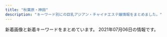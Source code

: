 ```yaml
---
title: "秋葉原・神田"
description: "キーワード別にの巨乳アジアン・チャイナエステ嬢情報をまとめました。"
---
```


新着画像と新着キーワードをまとめています。
2021年07月06日の情報です。

<DmmAffiliateIns />
<KeywordTable
  shops={
    [
    {
        "img_links": [
            "http://kenkoubo.link/wp-content/themes/template-salon2/images/camp-bnr4.png",
            "http://kenkoubo.link/wp-content/uploads/2017/03/03-1.jpg",
            "http://kenkoubo.link/wp-content/uploads/2017/03/08-250x375.jpg",
            "http://kenkoubo.link/wp-content/uploads/2017/03/09.jpg",
            "http://kenkoubo.link/wp-content/uploads/2017/03/08.jpg",
            "http://kenkoubo.link/wp-content/themes/template-salon2/images/news-ttl.png",
            "http://kenkoubo.link/wp-content/themes/template-salon2/images/pickup-ttl.png",
            "http://kenkoubo.link/wp-content/uploads/2017/03/05-1-250x375.jpg",
            "http://kenkoubo.link/wp-content/themes/template-salon2/images/slider1.jpg",
            "http://kenkoubo.link/wp-content/themes/template-salon2/images/info2.png",
            "http://kenkoubo.link/wp-content/uploads/2017/03/07-1.jpg",
            "http://es-tsudanuma.com/wp-content/uploads/2016/10/massage-de_88_31.jpg",
            "http://kenkoubo.link/wp-content/themes/template-salon2/images/camp-bnr2.png",
            "http://kenkoubo.link/wp-content/uploads/2019/05/ai_image_1_syusei-900x1600.jpeg",
            "http://kenkoubo.link/wp-content/themes/template-salon2/images/info.png",
            "http://kenkoubo.link/wp-content/uploads/2019/05/rin_image_1_syusei-250x375.jpeg",
            "http://kenkoubo.link/wp-content/themes/template-salon2/images/pickup-frame.png",
            "http://kenkoubo.link/wp-content/uploads/2021/03/ayaka_01-250x375.jpeg",
            "http://kenkoubo.link/wp-content/themes/template-salon2/images/camp-bnr3.png",
            "http://kenkoubo.link/wp-content/uploads/2021/03/ayaka_4-300x400.jpeg",
            "http://kenkoubo.link/wp-content/uploads/2017/03/05-1.jpg",
            "http://kenkoubo.link/wp-content/uploads/2017/03/03-1-250x375.jpg",
            "http://kenkoubo.link/wp-content/themes/template-salon2/images/08.jpg",
            "http://kenkoubo.link/wp-content/uploads/2017/03/05.jpg",
            "https://www.mens-anavi.com/img/mens-esthe1.png",
            "http://kenkoubo.link/wp-content/uploads/2019/05/ai_image_1_syusei-250x375.jpeg",
            "http://kenkoubo.link/wp-content/uploads/2021/03/ayaka_01-900x1201.jpeg",
            "http://kenkoubo.link/wp-content/uploads/2020/11/yuko_image_syusei-1-250x375.jpg",
            "http://kenkoubo.link/wp-content/uploads/2021/03/ayaka_4.jpeg",
            "http://kenkoubo.link/wp-content/uploads/2019/05/rin_image_1_syusei-900x1600.jpeg",
            "http://kenkoubo.link/wp-content/uploads/2017/03/05a.jpg",
            "http://kenkoubo.link/wp-content/themes/template-salon2/images/camp-bnr.png",
            "http://kenkoubo.link/wp-content/uploads/2017/03/08a.jpg",
            "http://kenkoubo.link/wp-content/themes/template-salon2/images/05.jpg",
            "http://kenkoubo.link/wp-content/themes/template-salon2/images/telm.png",
            "http://kenkoubo.link/wp-content/uploads/2020/11/yuko_image_syusei-1.jpg",
            "http://kenkoubo.link/wp-content/themes/template-salon2/images/03.jpg",
            "http://kenkoubo.link/wp-content/uploads/2017/03/08-2.jpg"
        ],
        "name": "\u5065\u5eb7\u574a",
        "keywords": {
            "89": 4,
            "D": 6,
            "88": 4,
            "90": 2,
            "C": 8,
            "85": 2,
            "86": 2
        },
        "station": "JR\u795e\u7530\u99c5\u5317\u53e3",
        "url": "http://kenkoubo.link"
    },
    {
        "station": "JR\u79cb\u8449\u539f\u99c5\u662d\u548c\u901a\u308a\u53e3",
        "keywords": {
            "86": 5,
            "F": 1,
            "D": 20,
            "E": 3,
            "84": 6,
            "C": 27,
            "87": 3,
            "85": 18,
            "89": 1
        },
        "img_links": [
            "http://yu-ai.work/img/st0018.jpg",
            "http://yu-ai.work/sp/img/sta9.jpg",
            "http://yu-ai.work/sp/img/sta23.jpg",
            "http://yu-ai.work/sp/img/sta12.jpg",
            "http://yu-ai.work/img/sc23.jpg",
            "http://yu-ai.work/img/nos.jpg",
            "http://yu-ai.work/sp/img/p26.jpg",
            "http://yu-ai.work/img/st18.jpg",
            "http://yu-ai.work/img/sta18.jpg",
            "http://yu-ai.work/sp/img/tel.jpg",
            "http://yu-ai.work/sp/img/pic.jpg",
            "http://yu-ai.work/sp/img/pc.jpg",
            "http://yu-ai.work/img/sta24.jpg",
            "http://yu-ai.work/sp/img/sta20.jpg",
            "http://yu-ai.work/img/sc20.jpg",
            "http://yu-ai.work/img/sta22.jpg",
            "http://yu-ai.work/sp/img/time.jpg",
            "http://yu-ai.work/img/st0012.jpg",
            "http://yu-ai.work/sp/img/t-o.jpg",
            "http://yu-ai.work/sp/img/acc3.jpg",
            "http://yu-ai.work/img/sc12.jpg",
            "http://yu-ai.work/sp/img/sta22.jpg",
            "http://yu-ai.work/img/sc24.jpg",
            "http://yu-ai.work/img/st00022.jpg",
            "http://yu-ai.work/img/men-es-ran.jpg",
            "http://yu-ai.work/img/sta10.jpg",
            "http://yu-ai.work/img/sta12.jpg",
            "http://yu-ai.work/sp/img/p25.jpg",
            "http://yu-ai.work/img/st12.jpg",
            "http://yu-ai.work/img/sc22.jpg",
            "http://yu-ai.work/img/st09.jpg",
            "http://yu-ai.work/img/st009.jpg",
            "http://yu-ai.work/img/st25.jpg",
            "http://yu-ai.work/sp/img/sys.jpg",
            "http://yu-ai.work/sp/img/nos.jpg",
            "http://yu-ai.work/img/st0022.jpg",
            "http://yu-ai.work/img/sc26.jpg",
            "http://yu-ai.work/img/st012.jpg",
            "http://yu-ai.work/img/st10.jpg",
            "http://yu-ai.work/img/st23.jpg",
            "http://yu-ai.work/img/sc25.jpg",
            "http://yu-ai.work/img/st022.jpg",
            "http://yu-ai.work/img/sta25.jpg",
            "http://yu-ai.work/img/sc18.jpg",
            "http://yu-ai.work/sp/img/info.jpg",
            "http://yu-ai.work/sp/img/sta10.jpg",
            "http://yu-ai.work/img/st26.jpg",
            "http://yu-ai.work/sp/img/t-s.jpg",
            "http://yu-ai.work/sp/img/sta19.jpg",
            "http://yu-ai.work/sp/img/botton.jpg",
            "http://yu-ai.work/img/sta23.jpg",
            "http://yu-ai.work/img/st010.jpg",
            "http://yu-ai.work/sp/img/t-t.jpg",
            "http://yu-ai.work/img/sc10.jpg",
            "http://yu-ai.work/img/st020.jpg",
            "http://yu-ai.work/img/acc2.jpg",
            "http://yu-ai.work/sp/img/t-a.jpg",
            "http://yu-ai.work/sp/img/sta25.jpg",
            "http://yu-ai.work/sp/img/p24.jpg",
            "http://yu-ai.work/img/sc9.jpg",
            "http://yu-ai.work/img/sta9.jpg",
            "http://yu-ai.work/sp/img/sta24.jpg",
            "http://yu-ai.work/img/fla.jpg",
            "http://yu-ai.work/sp/img/acc1.jpg",
            "http://yu-ai.work/img/sc19.jpg",
            "http://yu-ai.work/img/sta26.jpg",
            "http://yu-ai.work/sp/img/add.jpg",
            "http://yu-ai.work/sp/img/t-r.jpg",
            "http://yu-ai.work/img/st20.jpg",
            "http://yu-ai.work/sp/img/tit.jpg",
            "http://yu-ai.work/sp/img/p18.jpg",
            "http://yu-ai.work/img/acc3.jpg",
            "http://yu-ai.work/sp/img/sta26.jpg",
            "http://yu-ai.work/img/acc1.jpg",
            "http://yu-ai.work/sp/img/acc2.jpg",
            "http://yu-ai.work/sp/img/cam.jpg",
            "http://yu-ai.work/img/st22.jpg",
            "http://yu-ai.work/img/sta20.jpg",
            "http://yu-ai.work/img/botton.jpg",
            "http://yu-ai.work/img/st24.jpg",
            "http://yu-ai.work/img/st9.jpg",
            "http://yu-ai.work/img/sta19.jpg",
            "http://yu-ai.work/img/head.jpg",
            "http://yu-ai.work/img/st19.jpg",
            "http://yu-ai.work/sp/img/sta18.jpg",
            "http://yu-ai.work/img/st019.jpg",
            "http://yu-ai.work/img/st018.jpg"
        ],
        "url": "http://yu-ai.work/",
        "name": "\u7652\u611b"
    },
    {
        "name": "\u96a0\u308c\u5bb6",
        "keywords": {
            "G": 3,
            "D": 5,
            "90": 3,
            "87": 3,
            "86": 2,
            "C": 11
        },
        "url": "http://jasmine-massage.info/",
        "img_links": [
            "http://jasmine-massage.info/i/img/r2.jpg",
            "http://jasmine-massage.info/i/img/r1.jpg",
            "http://jasmine-massage.info/i/img/sta218.jpg",
            "http://jasmine-massage.info/img/sj.jpg",
            "http://jasmine-massage.info/img/sta218.jpg",
            "http://jasmine-massage.info/img/st224.jpg",
            "http://jasmine-massage.info/img/st218.jpg",
            "http://jasmine-massage.info/img/s224.jpg",
            "http://jasmine-massage.info/img/mo.png",
            "http://jasmine-massage.info/i/img/st226.jpg",
            "http://jasmine-massage.info/img/sta225.jpg",
            "http://jasmine-massage.info/img/botton.jpg",
            "http://jasmine-massage.info/img/head.jpg",
            "http://jasmine-massage.info/i/img/sta225.jpg",
            "http://jasmine-massage.info/i/img/r3.jpg",
            "http://jasmine-massage.info/img/s218.jpg",
            "http://jasmine-massage.info/img/s226.jpg",
            "http://jasmine-massage.info/i/img/sta224.jpg",
            "http://jasmine-massage.info/img/st226.jpg",
            "http://jasmine-massage.info/img/sta226.jpg",
            "http://jasmine-massage.info/img/st225.jpg",
            "http://jasmine-massage.info/img/sta224.jpg",
            "http://jasmine-massage.info/img/s225.jpg",
            "http://jasmine-massage.info/i/img/r4.jpg",
            "http://jasmine-massage.info/i/img/sta226.jpg",
            "http://jasmine-massage.info/img/nos.jpg"
        ],
        "station": "JR\u79cb\u8449\u539f\u99c5\u662d\u548c\u901a\u308a\u53e3"
    },
    {
        "station": "JR\u795e\u7530\u99c5\u5317\u53e3",
        "keywords": {
            "D": 336,
            "E": 56,
            "F": 28,
            "C": 56,
            "G": 28
        },
        "url": "http://yudokoro.xyz/",
        "img_links": [
            "http://yudokoro.xyz/images/st/st_momoka.jpg",
            "http://yudokoro.xyz/images/header_main_visual2.jpg",
            "http://yudokoro.xyz/images/st/st_miho.jpg",
            "http://yudokoro.xyz/images/campaign.jpg",
            "http://yudokoro.xyz/images/header_main_visual3.jpg",
            "http://yudokoro.xyz/images/header_img.png",
            "http://yudokoro.xyz/images/st/st_hime.jpg",
            "http://yudokoro.xyz/images/st/st_yuyu.jpg",
            "http://yudokoro.xyz/images/st/st_ao.jpg",
            "http://yudokoro.xyz/images/st/st_rara.jpg",
            "http://yudokoro.xyz/images/st/st_maya.jpg",
            "http://yudokoro.xyz/images/st/st_narumi.jpg",
            "http://yudokoro.xyz/images/st/st_yumi.jpg",
            "http://yudokoro.xyz/images/st/st_yaya.jpg",
            "http://yudokoro.xyz/images/news_image.jpg",
            "http://yudokoro.xyz/images/st/st_rena.jpg",
            "http://yudokoro.xyz/images/st/st_koko.jpg",
            "http://yudokoro.xyz/images/st/st_hana.jpg",
            "http://yudokoro.xyz/images/st/st_miku.jpg",
            "http://yudokoro.xyz/images/st/st_ai.jpg",
            "http://yudokoro.xyz/images/header_main_visual1.jpg",
            "http://yudokoro.xyz/images/st/st_mimi.jpg",
            "http://yudokoro.xyz/images/st/st_miro.jpg",
            "http://yudokoro.xyz/images/st/st_yui.jpg",
            "http://yudokoro.xyz/images/concept.jpg"
        ],
        "name": "\u7652\u51e6\uff5e\u3086\u3069\u3053\u308d"
    },
    {
        "img_links": [
            "http://kanda.msa.jp/images/top/top_08.png",
            "http://kanda.msa.jp/images/home/QR.png",
            "http://kanda.msa.jp/images/gallery/gallery_c.jpg",
            "http://kanda.msa.jp/images/staff_image/staff_01.jpg",
            "http://kanda.msa.jp/images/staff_image/staff_03.jpg",
            "http://kanda.msa.jp/images/top/top_06.jpg",
            "http://kanda.msa.jp/images/gallery/gallery_2.jpg",
            "http://kanda.msa.jp/images/gallery/gallery_a.jpg",
            "http://kanda.msa.jp/images/gallery/gallery_d.jpg",
            "http://kanda.msa.jp/images/staff_image/staff_02.jpg",
            "http://kanda.msa.jp/images/top/top_03.jpg",
            "http://kanda.msa.jp/images/gallery/gallery_b.jpg",
            "http://kanda.msa.jp/images/staff_image/staff_05.jpg",
            "http://kanda.msa.jp/images/staff_image/staff_06.jpg",
            "http://kanda.msa.jp/images/home/indnx_phone.jpg",
            "http://kanda.msa.jp/images/home/indnx_qr.jpg",
            "http://kanda.msa.jp/images/flash_a.jpg",
            "http://kanda.msa.jp/images/gallery/gallery_3.jpg",
            "http://kanda.msa.jp/images/top/top_02.jpg",
            "http://kanda.msa.jp/images/home/indnx_sale.png",
            "http://kanda.msa.jp/images/flash_b.jpg",
            "http://kanda.msa.jp/images/index_btm.jpg",
            "http://kanda.msa.jp/images/gallery/gallery_4.jpg",
            "http://kanda.msa.jp/images/gallery/gallery_1.jpg",
            "http://kanda.msa.jp/images/top/top_04.jpg",
            "http://kanda.msa.jp/images/home/indnx_re.jpg",
            "http://kanda.msa.jp/images/top/top_01.jpg",
            "http://kanda.msa.jp/images/home/top.jpg",
            "http://kanda.msa.jp/images/top/top_05.jpg"
        ],
        "name": "\u795e\u7530\u3089\u304f\u697d",
        "station": "JR\u795e\u7530\u99c5\u5317\u53e3",
        "keywords": {},
        "url": "http://kanda.msa.jp/"
    },
    {
        "keywords": {
            "C": 19,
            "F": 1,
            "85": 1,
            "87": 5,
            "84": 1,
            "D": 10,
            "86": 4
        },
        "img_links": [
            "http://x-akb.info/img/p-49.jpg",
            "http://x-akb.info/img/t1.jpg",
            "http://x-akb.info/img/st035.jpg",
            "http://x-akb.info/img/p-50.jpg",
            "http://x-akb.info/img/st043.jpg",
            "http://x-akb.info/img/t2.jpg",
            "http://x-akb.info/img/st44.jpg",
            "http://x-akb.info/img/p-35.jpg",
            "http://x-akb.info/img/p-42.jpg",
            "http://x-akb.info/img/p-45.jpg",
            "http://x-akb.info/img/st35.jpg",
            "http://x-akb.info/img/p-40.jpg",
            "http://x-akb.info/img/p-34.jpg",
            "http://x-akb.info/img/st40.jpg",
            "http://x-akb.info/img/p-36.jpg",
            "http://x-akb.info/img/p-44.jpg",
            "http://x-akb.info/img/p-43.jpg",
            "http://x-akb.info/img/mo.png",
            "http://x-akb.info/img/t3.jpg",
            "http://x-akb.info/img/st34.jpg",
            "http://x-akb.info/img/bottom.png",
            "http://x-akb.info/img/st36.jpg",
            "http://x-akb.info/img/st0043.jpg",
            "http://x-akb.info/img/p-46.jpg",
            "http://x-akb.info/img/nos.jpg",
            "http://x-akb.info/img/st42.jpg",
            "http://x-akb.info/img/st49.jpg",
            "http://x-akb.info/img/st0035.jpg",
            "http://asakusabashi.analytics.qlook.net/counter.png",
            "http://x-akb.info/img/st45.jpg",
            "http://x-akb.info/img/st50.jpg",
            "http://x-akb.info/img/st46.jpg"
        ],
        "url": "http://x-akb.info/",
        "station": "JR\u6d45\u8349\u6a4b\u99c5\u6771\u53e3",
        "name": "AKB"
    },
    {
        "keywords": {
            "\u5de8\u4e73": 6,
            "F": 29,
            "\u4e73": 6,
            "C": 33,
            "G": 4
        },
        "name": "\u6e29",
        "img_links": [
            "https://kanda-on.work/images/top2.png",
            "https://kanda-on.work/images/st/st_akira.jpg",
            "https://kanda-on.work/images/st/st_arisa.jpg",
            "https://kanda-on.work/images/st/st_yuki.jpg",
            "https://kanda-on.work/images/top_campaign_bottom.jpg",
            "https://kanda-on.work/images/st/st_mio.jpg",
            "https://kanda-on.work/images/st/st_rara.jpg",
            "https://kanda-on.work/images/st/st_yuumi.jpg",
            "https://kanda-on.work/images/st/st_ruru.jpg",
            "https://kanda-on.work/images/st/st_saya.jpg",
            "https://kanda-on.work/images/st/st_mika2.jpg",
            "https://kanda-on.work/images/st/st_ayumi.jpg",
            "https://kanda-on.work/images/top_campaign.jpg",
            "https://kanda-on.work/images/st/st_ringo.jpg",
            "https://kanda-on.work/images/top.png",
            "https://kanda-on.work/images/st/st_yuzuki.jpg",
            "https://kanda-on.work/images/st/st_moe.jpg",
            "https://kanda-on.work/images/st/st_rio.jpg",
            "https://kanda-on.work/images/st/st_lemon.jpg",
            "https://kanda-on.work/images/st/st_koko.jpg",
            "https://kanda-on.work/images/st/st_natsuko.jpg",
            "https://kanda-on.work/images/st/st_haruka.jpg",
            "https://kanda-on.work/images/st/st_mika.jpg",
            "https://kanda-on.work/images/st/st_kiki.jpg",
            "https://kanda-on.work/images/st/st_rara2.jpg",
            "https://kanda-on.work/images/st/st_kaori.jpg",
            "https://kanda-on.work/images/st/st_kana.jpg",
            "https://kanda-on.work/images/st/st_mina.jpg",
            "https://kanda-on.work/images/st/st_ruka.jpg",
            "https://kanda-on.work/images/st/st_hitomi.jpg",
            "https://kanda-on.work/images/st/st_miki.jpg",
            "https://kanda-on.work/images/st/st_yuri.jpg",
            "https://kanda-on.work/images/st/st_yukina.jpg"
        ],
        "station": "JR\u795e\u7530\u99c5\u897f\u53e3",
        "url": "https://kanda-on.work/"
    },
    {
        "keywords": {
            "90": 8,
            "86": 12,
            "83": 28,
            "84": 18,
            "85": 8,
            "88": 33,
            "F": 33,
            "D": 34,
            "\u4e73": 1,
            "82": 18,
            "\u7206\u4e73": 1,
            "C": 58
        },
        "name": "Aroma God -\u30a2\u30ed\u30de\u30b4\u30c3\u30c9-",
        "station": "JR\u795e\u7530\u99c5\u5317\u53e3",
        "img_links": [
            "https://aroma-god.tokyo/img/st/st_nanami.jpg",
            "https://aroma-god.tokyo/img/top/pic-1.png",
            "https://aroma-god.tokyo/img/st/st_rei.jpg",
            "https://aroma-god.tokyo/img/system/sys_step3.jpg",
            "https://aroma-god.tokyo/img/system/sys_step1.jpg",
            "https://aroma-god.tokyo/img/st/st_yui.jpg",
            "https://aroma-god.tokyo/img/top/nav_05.jpg",
            "https://aroma-god.tokyo/img/top/nav_04.jpg",
            "https://aroma-god.tokyo/img/st/st_chiaki.jpg",
            "https://aroma-god.tokyo/img/st/st_sora.jpg",
            "https://aroma-god.tokyo/img/top/nav_10.jpg",
            "https://aroma-god.tokyo/img/top/nav_06.jpg",
            "https://aroma-god.tokyo/img/st/st_rika.jpg",
            "https://aroma-god.tokyo/img/system/sys_step4.jpg",
            "https://aroma-god.tokyo/img/top/nav_03.jpg",
            "https://aroma-god.tokyo/img/system/campaign_birthday.jpg",
            "https://aroma-god.tokyo/img/st/saya.jpg",
            "https://aroma-god.tokyo/img/st/st_ai.jpg",
            "https://aroma-god.tokyo/img/top/mobile.jpg",
            "https://aroma-god.tokyo/img/st/st_yuki.jpg",
            "https://aroma-god.tokyo/img/top/pic-11.jpg",
            "https://aroma-god.tokyo/img/st/st_emiri.jpg",
            "https://aroma-god.tokyo/img/system/campaign_open.jpg",
            "https://aroma-god.tokyo/img/system/sys_step2.jpg",
            "https://aroma-god.tokyo/img/st/st_rino.jpg",
            "https://aroma-god.tokyo/img/st/momoka.jpg",
            "https://aroma-god.tokyo/img/top/nav_09.jpg",
            "https://aroma-god.tokyo/img/top/nav_07.jpg",
            "https://aroma-god.tokyo/img/system/campaign_new.jpg",
            "https://aroma-god.tokyo/img/st/st_kaori.jpg",
            "https://aroma-god.tokyo/img/st/st_nana.jpg",
            "https://aroma-god.tokyo/img/st/st_yuri.jpg"
        ],
        "url": "https://aroma-god.tokyo/"
    },
    {
        "url": "http://megami.estheya.com/",
        "name": "\u7652\u3057\u306e\u5973\u795e",
        "station": "JR\u79cb\u8449\u539f\u99c5\u662d\u548c\u901a\u308a\u53e3",
        "keywords": {
            "C": 2,
            "D": 2,
            "87": 2,
            "88": 1,
            "86": 1
        },
        "img_links": [
            "http://megami.estheya.com/css/top02.jpg",
            "http://megami.estheya.com/css/staff/staff004-a.jpg",
            "http://megami.estheya.com/css/staff/pro.jpg",
            "http://megami.estheya.com/css/nav/nav-001.jpg",
            "http://megami.estheya.com/css/left.jpg",
            "http://megami.estheya.com/css/right.jpg",
            "http://megami.estheya.com/css/staff/staff003-a.jpg",
            "http://megami.estheya.com/css/nav/nav-0002.jpg",
            "http://megami.estheya.com/css/top03.jpg",
            "http://megami.estheya.com/css/nav/nav-0003.jpg",
            "http://megami.estheya.com/css/foot.jpg",
            "http://megami.estheya.com/css/cam001.jpg",
            "http://megami.estheya.com/css/staff/staff001-a.jpg",
            "http://megami.estheya.com/css/head01.jpg",
            "http://megami.estheya.com/css/staff/staff002-a.jpg",
            "http://megami.estheya.com/css/staff/staff001-b.jpg",
            "http://megami.estheya.com/css/nav/nav-004.jpg",
            "http://megami.estheya.com/css/nav/nav-005.jpg",
            "http://megami.estheya.com/css/nav/nav-006.jpg"
        ]
    },
    {
        "url": "http://yuri.es-relax.info/",
        "name": "\u767e\u5408",
        "station": "JR\u795e\u7530\u99c5\u6771\u53e3",
        "img_links": [
            "http://yuri.es-relax.info/gals/riri1.jpg",
            "http://yuri.es-relax.info/images/nana1.jpg",
            "http://yuri.es-relax.info/images/nao1.jpg",
            "http://yuri.es-relax.info/images/info5.jpg",
            "http://yuri.es-relax.info/images/hana1.jpg",
            "http://yuri.es-relax.info/images/sayuri1.jpg",
            "http://yuri.es-relax.info/images/bg_header.jpg",
            "http://yuri.es-relax.info/gals/yuki1.jpg",
            "http://yuri.es-relax.info/images/yuyu1.jpg",
            "http://yuri.es-relax.info/images/info3.png",
            "http://yuri.es-relax.info/gals/mimi1.jpg"
        ],
        "keywords": {
            "D": 12,
            "86": 14,
            "88": 2
        }
    },
    {
        "station": "JR\u795e\u7530\u99c5\u5317\u53e3",
        "img_links": [
            "http://nene-kanda.net/images/st/st_mie.jpg",
            "http://nene-kanda.net/images/st/st_saki.jpg",
            "http://nene-kanda.net/images/st/st_mimi.jpg",
            "http://nene-kanda.net/images/2.jpg",
            "http://nene-kanda.net/images/topimage/topimage.jpg",
            "http://nene-kanda.net/images/st/st_mao.jpg",
            "http://nene-kanda.net/images/st/st_rumi.jpg",
            "http://nene-kanda.net/images/st/st_marumi.jpg",
            "http://nene-kanda.net/images/share/pagetop.png",
            "http://nene-kanda.net/images/4.jpg",
            "http://nene-kanda.net/images/st/st_mirei.jpg",
            "http://nene-kanda.net/images/st/st_ruru.jpg",
            "http://nene-kanda.net/images/st/st_hitomi.jpg",
            "http://nene-kanda.net/images/1.jpg",
            "http://nene-kanda.net/images/st/st_miki.jpg",
            "http://nene-kanda.net/images/share/sptel.png",
            "http://nene-kanda.net/images/topimage/subimage.jpg",
            "http://nene-kanda.net/images/3.jpg",
            "http://nene-kanda.net/images/share/tel.png"
        ],
        "url": "http://nene-kanda.net/index.html",
        "name": "NeNe\uff5e\u30cd\u30cd\uff5e",
        "keywords": {
            "D": 17,
            "F": 4,
            "E": 4,
            "C": 43
        }
    },
    {
        "url": "http://www.kien-es.info/",
        "img_links": [
            "http://www.kien-es.info/sp/staff/kumi.png",
            "http://www.kien-es.info/sp/images/info_t.jpg",
            "http://www.kien-es.info/images/sys2.jpg",
            "http://www.kien-es.info/img/kumi1.jpg",
            "http://www.kien-es.info/images/mobile.jpg",
            "http://www.kien-es.info/sp/images/newsb.png",
            "http://www.kien-es.info/img/kumi2.jpg",
            "http://www.kien-es.info/sp/images/head.jpg",
            "http://www.kien-es.info/sp/images/int1.jpg",
            "http://www.kien-es.info/sp/images/news.jpg",
            "http://www.kien-es.info/sp/images/rec.jpg",
            "http://www.kien-es.info/sp/images/sys3.jpg",
            "http://www.kien-es.info/sp/images/tel.jpg",
            "http://www.kien-es.info/images/12.jpg",
            "http://www.kien-es.info/images/4.jpg",
            "http://www.kien-es.info/img/emi1.jpg",
            "http://www.kien-es.info/images/1.jpg",
            "http://www.kien-es.info/images/info.jpg",
            "http://www.kien-es.info/sp/images/interior_t.jpg",
            "http://www.kien-es.info/img/kumi.png",
            "http://www.kien-es.info/images/int2.jpg",
            "http://www.kien-es.info/sp/menu/top.jpg",
            "http://www.kien-es.info/images/14.jpg",
            "http://www.kien-es.info/sp/staff/kara.png",
            "http://www.kien-es.info/img/kara2.jpg",
            "http://www.kien-es.info/sp/staff/haruka.png",
            "http://www.kien-es.info/images/9.jpg",
            "http://www.kien-es.info/sp/images/footer.png",
            "http://www.kien-es.info/img/emi.png",
            "http://www.kien-es.info/sp/img/yumi1.jpg",
            "http://www.kien-es.info/images/3.jpg",
            "http://www.kien-es.info/images/int1.jpg",
            "http://www.kien-es.info/images/head.jpg",
            "http://www.kien-es.info/sp/images/info.png",
            "http://www.kien-es.info/sp/images/staff_t.jpg",
            "http://www.kien-es.info/sp/images/ac1.jpg",
            "http://www.kien-es.info/sp/images/ac3.png",
            "http://www.kien-es.info/images/news.jpg",
            "http://www.kien-es.info/sp/img/emi2.jpg",
            "http://www.kien-es.info/images/interior_t.jpg",
            "http://www.kien-es.info/sp/img/kumi1.jpg",
            "http://www.kien-es.info/sp/staff/yumi.png",
            "http://www.kien-es.info/sp/images/9.jpg",
            "http://www.kien-es.info/sp/images/sys4.png",
            "http://www.kien-es.info/sp/images/int2.png",
            "http://www.kien-es.info/img/haruka.png",
            "http://www.kien-es.info/images/2.jpg",
            "http://www.kien-es.info/sp/menu/staff.jpg",
            "http://www.kien-es.info/sp/images/sys2.jpg",
            "http://www.kien-es.info/images/sm.jpg",
            "http://www.kien-es.info/sp/img/kumi2.jpg",
            "http://www.kien-es.info/img/kara.png",
            "http://www.kien-es.info/sp/images/sys1.jpg",
            "http://www.kien-es.info/sp/img/haruka1.jpg",
            "http://www.kien-es.info/sp/img/emi1.jpg",
            "http://www.kien-es.info/images/11.jpg",
            "http://www.kien-es.info/img/kaori.png",
            "http://www.kien-es.info/sp/images/ac2.png",
            "http://www.kien-es.info/images/10.jpg",
            "http://www.kien-es.info/img/haruka1.jpg",
            "http://www.kien-es.info/sp/staff/emi.png",
            "http://www.kien-es.info/sp/images/6.jpg",
            "http://www.kien-es.info/images/staff_t.jpg",
            "http://www.kien-es.info/images/rem.png",
            "http://www.kien-es.info/images/sys1.jpg",
            "http://www.kien-es.info/sp/images/1.jpg",
            "http://www.kien-es.info/sp/img/kara1.jpg",
            "http://www.kien-es.info/sp/images/3.jpg",
            "http://www.kien-es.info/img/kara1.jpg",
            "http://www.kien-es.info/img/kaori1.jpg",
            "http://www.kien-es.info/sp/img/kara2.jpg",
            "http://www.kien-es.info/sp/images/8.jpg"
        ],
        "keywords": {
            "C": 2,
            "D": 3,
            "87": 2,
            "86": 1,
            "85": 2
        },
        "name": "\u5947\u7e01\uff5e\u304d\u3048\u3093\uff5e",
        "station": "JR\u79cb\u8449\u539f\u99c5\u96fb\u6c17\u8857\u53e3"
    },
    {
        "url": "https://love-garden.jp/",
        "keywords": {
            "D": 30,
            "E": 20,
            "C": 20,
            "87": 20,
            "85": 10,
            "89": 10,
            "86": 20,
            "92": 10,
            "\u30bb\u30af\u30b7\u30fc": 8
        },
        "station": "JR\u79cb\u8449\u539f\u99c5\u662d\u548c\u901a\u308a\u53e3",
        "name": "\u30e9\u30d6\u30ac\u30fc\u30c7\u30f3",
        "img_links": [
            "https://love-garden.jp/wp-content/uploads/2020/10/sera23.jpg",
            "https://love-garden.jp/img/room/entrance01.png",
            "https://love-garden.jp/img/about/oil1.png",
            "https://love-garden.jp/images/staff/kiki.jpg",
            "https://love-garden.jp/wp-content/uploads/2020/10/shot-550x400.png",
            "https://love-garden.jp/wp-content/uploads/2020/10/shot.png",
            "https://love-garden.jp/img/about/oil2.png",
            "https://love-garden.jp/wp-content/uploads/2020/10/entrance02-830x553.png",
            "https://love-garden.jp/wp-content/uploads/2020/10/shot-830x576.png",
            "https://love-garden.jp/wp-content/uploads/2020/11/5_pc.png",
            "https://love-garden.jp/wp-content/uploads/2021/05/yumi22.jpg",
            "https://love-garden.jp/wp-content/uploads/2016/12/07-550x400.png",
            "https://love-garden.jp/wp-content/uploads/2018/03/tomo24.jpg",
            "https://love-garden.jp/wp-content/uploads/2020/10/sayaka23.jpg",
            "https://love-garden.jp/wp-content/uploads/2020/10/ElGEs4UUcAATW6J-550x400.jpg",
            "https://love-garden.jp/wp-content/uploads/2020/10/satomi22.png",
            "https://love-garden.jp/images/staff/mio22_edit.jpg",
            "https://love-garden.jp/images/staff/satomi22.png",
            "https://love-garden.jp/images/staff/sera23.png",
            "https://love-garden.jp/wp-content/uploads/2017/03/06.png",
            "https://love-garden.jp/images/staff/sayaka23.jpg",
            "https://love-garden.jp/wp-content/uploads/2016/12/07.png",
            "https://love-garden.jp/wp-content/uploads/2020/11/2_pc.png",
            "https://love-garden.jp/wp-content/uploads/2020/11/kiki.jpg",
            "https://love-garden.jp/images/staff/yumi22.jpg",
            "https://love-garden.jp/img/room/entrance02.png",
            "https://love-garden.jp/img/about/awasentai.png",
            "https://love-garden.jp/wp-content/uploads/2020/10/ElGEs4UUcAATW6J-830x1107.jpg",
            "https://love-garden.jp/img/about/akasuri.png",
            "https://love-garden.jp/wp-content/uploads/2020/10/entrance02.png",
            "https://love-garden.jp/wp-content/uploads/2020/10/ElGEs4UUcAATW6J.jpg",
            "https://love-garden.jp/wp-content/uploads/2015/05/lovegardendefault.jpg",
            "https://love-garden.jp/wp-content/uploads/2021/05/mio22_edit.jpg",
            "https://love-garden.jp/images/staff/tomo.jpg"
        ]
    },
    {
        "name": "Relife\uff5e\u30ea\u30e9\u30a4\u30d5\uff5e",
        "station": "JR\u79cb\u8449\u539f\u99c5\u662d\u548c\u901a\u308a\u53e3",
        "img_links": [
            "http://relifeadmin.jpest.net/uploads//2021/03/1.jpeg",
            "http://relifeadmin.jpest.net/uploads//2020/10/5AD15672-AEE6-4A0A-9CCF-259E75905FCF-e1603711283848.jpeg",
            "http://relifeadmin.jpest.net/uploads//2021/03/6A526146-BB8D-45A4-A864-42633965DBF0-e1616413783381.jpeg",
            "http://relife.jpest.net/images/04.jpg",
            "http://relifeadmin.jpest.net/uploads//2021/03/A7B9063B-BE9C-42C3-B5B8-39B0E93D461D-e1616414911549.jpeg",
            "http://relifeadmin.jpest.net/uploads//2020/10/D81CC5DA-612A-4552-9C4C-145DABF87A82-e1603797285723.jpeg",
            "http://relife.jpest.net/images/mobile.jpg",
            "http://relife.jpest.net/images/03.jpg",
            "http://relifeadmin.jpest.net/uploads//2021/04/1.jpg",
            "http://relife.jpest.net/images/033.jpg",
            "http://relife.jpest.net/images/02.jpg",
            "http://relifeadmin.jpest.net/uploads//2020/10/1A4C09F7-F63F-4224-B24D-9E199A9A4BDA.jpeg",
            "http://relifeadmin.jpest.net/uploads//2021/03/31F3171B-05C9-4017-9EDC-8B1230FFFA5E-e1616413792413.jpeg",
            "http://relife.jpest.net/images/tt.jpg",
            "http://relifeadmin.jpest.net/uploads//2021/03/F1762422-EC67-4A1B-A086-46A0FE212F54-e1616414141494.jpeg",
            "http://relifeadmin.jpest.net/uploads//2020/10/940B0844-F20E-4D4A-B215-E5BA5372B8E8.jpeg",
            "http://relifeadmin.jpest.net/uploads//2020/10/C74DC003-B774-4423-93B4-733B4938F550.jpeg",
            "http://relifeadmin.jpest.net/uploads//2021/03/E6F9C65A-E4D0-41BD-839F-6AFE58551E3A.jpeg",
            "http://relifeadmin.jpest.net/uploads//2021/03/F6CA5A16-B99E-496D-AB73-DFFE18A4E0B9.jpeg",
            "http://relifeadmin.jpest.net/uploads//2021/01/IMG_2171.jpg",
            "http://relifeadmin.jpest.net/uploads//2021/03/4082C373-F43B-4FF9-9F7D-0C0C02162F15.jpeg",
            "http://relifeadmin.jpest.net/uploads//2021/03/322B13E6-26A1-40C3-9EC9-427DE29CA167-e1619436493283.jpeg",
            "http://relifeadmin.jpest.net/uploads//2021/04/0632FFC8-93C8-4F1D-88BD-364C2CA3AAD9-e1619436169369.jpeg",
            "http://relifeadmin.jpest.net/uploads//2020/10/9D16F01A-1354-462D-9558-9F957927EF44.jpeg"
        ],
        "url": "http://relife.jpest.net/",
        "keywords": {
            "C": 8,
            "85": 8,
            "E": 4
        }
    },
    {
        "img_links": [
            "http://esthe-aroma.pink/img/m3.jpg",
            "http://esthe-aroma.pink/img/m4.jpg",
            "http://esthe-aroma.pink/img/m20.jpg",
            "http://esthe-aroma.pink/img/cg04.jpg",
            "http://esthe-aroma.pink/img/no.png",
            "http://esthe-aroma.pink/img/cg021.jpg",
            "http://esthe-aroma.pink/img/m6.jpg",
            "http://esthe-aroma.pink/img/cg06.jpg",
            "http://esthe-aroma.pink/img/cg05.jpg",
            "http://esthe-aroma.pink/img/m10.jpg",
            "http://esthe-aroma.pink/img/cg01.jpg",
            "http://esthe-aroma.pink/img/cg02.jpg",
            "http://esthe-aroma.pink/img/top.jpg",
            "http://esthe-aroma.pink/img/fla.jpg",
            "http://esthe-aroma.pink/img/m5.jpg",
            "http://esthe-aroma.pink/img/m60.jpg",
            "http://esthe-aroma.pink/img/cg07.jpg",
            "http://esthe-aroma.pink/img/m2.jpg",
            "http://esthe-aroma.pink/img/noo.png",
            "http://esthe-aroma.pink/img/m1.jpg",
            "http://esthe-aroma.pink/img/m30.jpg",
            "http://esthe-aroma.pink/img/cg011.jpg",
            "http://esthe-aroma.pink/img/cg03.jpg",
            "http://esthe-aroma.pink/img/stan.png"
        ],
        "name": "\u604b\u306e\u65e5",
        "station": "JR\u795e\u7530\u99c5\u6771\u53e3",
        "keywords": {
            "C": 2,
            "85": 2,
            "E": 1,
            "86": 4,
            "D": 4,
            "87": 1
        },
        "url": "http://esthe-aroma.pink/"
    },
    {
        "keywords": {
            "D": 9,
            "C": 18,
            "F": 11,
            "\u7206\u4e73": 3,
            "G": 5,
            "\u5de8\u4e73": 2,
            "\u80f8": 1,
            "\u4e73": 5,
            "E": 3
        },
        "name": "\u8336\u8336",
        "url": "http://esute-kanda.tokyo/",
        "img_links": [
            "http://esute-kanda.tokyo/images/st/st_riko.jpg",
            "http://esute-kanda.tokyo/images/st/st_kanon.jpg",
            "http://esute-kanda.tokyo/images/st/st_suzu.jpg",
            "http://esute-kanda.tokyo/images/top.png",
            "http://esute-kanda.tokyo/images/st/st_neko.jpg",
            "http://esute-kanda.tokyo/images/st/st_mao.jpg",
            "http://esute-kanda.tokyo/images/st/st_melon.jpg",
            "http://esute-kanda.tokyo/images/st/st_kokona.jpg",
            "http://esute-kanda.tokyo/images/st/st_ayaka.jpg",
            "http://esute-kanda.tokyo/images/st/st_moka.jpg",
            "http://esute-kanda.tokyo/images/st/st_riri.jpg",
            "http://esute-kanda.tokyo/images/st/st_yuki.jpg",
            "http://esute-kanda.tokyo/images/st/st_nanami.jpg",
            "http://esute-kanda.tokyo/images/st/st_jennie.jpg",
            "http://esute-kanda.tokyo/images/st/st_ran.jpg",
            "http://esute-kanda.tokyo/images/st/st_jennie2.jpg",
            "http://esute-kanda.tokyo/images/st/st_mimi.jpg",
            "http://esute-kanda.tokyo/images/st/st_haruna.jpg",
            "http://esute-kanda.tokyo/images/st/st_mariko.jpg",
            "http://esute-kanda.tokyo/images/st/st_yuyu.jpg",
            "http://esute-kanda.tokyo/images/st/st_sara.jpg",
            "http://esute-kanda.tokyo/images/st/st_ringo.jpg",
            "http://esute-kanda.tokyo/images/st/st_yuuka.jpg",
            "http://esute-kanda.tokyo/images/st/st_mitsu.jpg",
            "http://esute-kanda.tokyo/images/top2.png",
            "http://esute-kanda.tokyo/images/st/st_nono.jpg",
            "http://esute-kanda.tokyo/images/st/st_ryo.jpg",
            "http://esute-kanda.tokyo/images/st/st_rui2.jpg",
            "http://esute-kanda.tokyo/images/st/st_natsumi.jpg",
            "http://esute-kanda.tokyo/images/access/ac_photo.jpg"
        ],
        "station": "\u795e\u7530\u99c5\u897f\u53e3"
    },
    {
        "station": "JR\u6d45\u8349\u6a4b\u99c5\u6771\u53e3",
        "url": "http://ainsel.tyo.ac/",
        "name": "Ainsel\u30fb\u30a8\u30a4\u30f3\u30bb\u30eb",
        "img_links": [],
        "keywords": {}
    },
    {
        "img_links": [
            "http://k-cocoro.co/images/right_bottom.png",
            "http://k-cocoro.co/images/noimage.jpg",
            "http://k-cocoro.co/images/nei_01.png",
            "http://k-cocoro.co/images/right_top.png",
            "http://k-cocoro.co/images/tite-staff.png",
            "http://k-cocoro.co/images/mya.jpg",
            "http://k-cocoro.co/images/girl_top.png",
            "http://k-cocoro.co/images/rika.jpg",
            "http://k-cocoro.co/images/s2.jpg",
            "http://k-cocoro.co/images/pagetop.png",
            "http://k-cocoro.co/images/girl_03.png",
            "http://k-cocoro.co/images/remo.jpg",
            "http://k-cocoro.co/images/girlx_top.png",
            "http://k-cocoro.co/images/shishu_02.jpg",
            "http://k-cocoro.co/images/nei_03.png",
            "http://k-cocoro.co/images/shishu_01.jpg",
            "http://k-cocoro.co/images/004.jpg",
            "http://k-cocoro.co/images/girl_01.png",
            "http://k-cocoro.co/images/003.jpg",
            "http://k-cocoro.co/images/news_top.jpg",
            "http://k-cocoro.co/images/ss.jpg",
            "http://k-cocoro.co/images/grande.jpg",
            "http://k-cocoro.co/images/tite-magazine.png",
            "http://k-cocoro.co/images/mail.png",
            "http://k-cocoro.co/images/shishu_03.jpg",
            "http://k-cocoro.co/images/yui.jpg",
            "http://k-cocoro.co/images/itigo2.jpg",
            "http://k-cocoro.co/images/yu.jpg",
            "http://k-cocoro.co/images/itigo1.jpg",
            "http://k-cocoro.co/images/001.jpg",
            "http://k-cocoro.co/images/002.jpg"
        ],
        "keywords": {
            "E": 2,
            "D": 3
        },
        "station": "JR\u795e\u7530\u99c5\u6771\u53e3",
        "url": "http://k-cocoro.co/",
        "name": "COCORO"
    },
    {
        "url": "http://chou-massage.work/",
        "station": "JR\u795e\u7530\u99c5\u897f\u53e3",
        "img_links": [
            "http://chou-massage.work/sp/img/st2.jpg",
            "http://chou-massage.work/sp/img/fla-2.jpg",
            "http://chou-massage.work/img/st12.jpg",
            "http://chou-massage.work/img/sta12.jpg",
            "http://chou-massage.work/sp/img/st4.jpg",
            "http://chou-massage.work/img/sta2.jpg",
            "http://chou-massage.work/img/botton.jpg",
            "http://chou-massage.work/img/sta18.jpg",
            "http://chou-massage.work/img/st4.jpg",
            "http://chou-massage.work/img/fla-1.jpg",
            "http://chou-massage.work/sp/img/st14.jpg",
            "http://chou-massage.work/img/st18.jpg",
            "http://chou-massage.work/sp/img/fla-1.jpg",
            "http://chou-massage.work/sp/img/sta4.jpg",
            "http://chou-massage.work/sp/img/st3.jpg",
            "http://chou-massage.work/sp/img/fla-3.jpg",
            "http://chou-massage.work/img/fla-2.jpg",
            "http://chou-massage.work/sp/img/st1.jpg",
            "http://chou-massage.work/img/sta3.jpg",
            "http://chou-massage.work/sp/img/sta15.jpg",
            "http://chou-massage.work/img/koko_468x60.png",
            "http://chou-massage.work/sp/img/sta12.jpg",
            "http://chou-massage.work/sp/img/botton.jpg",
            "http://chou-massage.work/sp/img/st18.jpg",
            "http://chou-massage.work/img/sta1.jpg",
            "http://chou-massage.work/img/st2.jpg",
            "http://chou-massage.work/sp/img/acc.jpg",
            "http://chou-massage.work/img/sta7.jpg",
            "http://chou-massage.work/img/sta14.jpg",
            "http://chou-massage.work/sp/img/mo.png",
            "http://chou-massage.work/sp/img/koko_468x60.png",
            "http://chou-massage.work/img/st15.jpg",
            "http://chou-massage.work/img/sta15.jpg",
            "http://chou-massage.work/sp/img/sta1.jpg",
            "http://chou-massage.work/img/mo.png",
            "http://chou-massage.work/sp/img/sta2.jpg",
            "http://chou-massage.work/img/st7.jpg",
            "http://chou-massage.work/sp/img/sta18.jpg",
            "http://chou-massage.work/img/st1.jpg",
            "http://chou-massage.work/img/st3.jpg",
            "http://chou-massage.work/img/sta4.jpg",
            "http://chou-massage.work/sp/img/st12.jpg",
            "http://chou-massage.work/sp/img/sta3.jpg",
            "http://chou-massage.work/img/fla-3.jpg",
            "http://chou-massage.work/img/st14.jpg",
            "http://chou-massage.work/sp/img/sta14.jpg",
            "http://chou-massage.work/sp/img/st15.jpg",
            "http://chou-massage.work/img/acc.jpg",
            "http://chou-massage.work/sp/img/sta7.jpg",
            "http://chou-massage.work/sp/img/st7.jpg"
        ],
        "keywords": {
            "88": 2,
            "87": 4,
            "C": 38,
            "D": 14,
            "85": 8,
            "F": 2,
            "E": 4,
            "86": 12
        },
        "name": "\u8776"
    },
    {
        "keywords": {
            "H": 1,
            "C": 24,
            "85": 7,
            "88": 4,
            "86": 3,
            "91": 5,
            "F": 6,
            "E": 2,
            "87": 6,
            "D": 9
        },
        "name": "\u5143\u6c17\u5802\uff5e\u3052\u3093\u304d\u3069\u3046\uff5e",
        "url": "http://genkidou.work/",
        "station": "JR\u795e\u7530\u99c5\u897f\u53e3",
        "img_links": [
            "http://genkidou.work/img/sta20.jpg",
            "http://genkidou.work/img/acc4.jpg",
            "http://genkidou.work/img/st30.jpg",
            "http://genkidou.work/sp/img/p22.jpg",
            "http://genkidou.work/img/fla.jpg",
            "http://genkidou.work/sp/img/st16.jpg",
            "http://genkidou.work/sp/img/add.jpg",
            "http://genkidou.work/sp/img/info.jpg",
            "http://genkidou.work/sp/img/acc1.jpg",
            "http://genkidou.work/sp/img/acc6.jpg",
            "http://genkidou.work/sp/img/st28.jpg",
            "http://genkidou.work/img/nos.jpg",
            "http://genkidou.work/sp/img/acc5.jpg",
            "http://genkidou.work/sp/img/t-s.jpg",
            "http://genkidou.work/sp/img/p30.jpg",
            "http://genkidou.work/sp/img/pic.jpg",
            "http://genkidou.work/sp/img/st20.jpg",
            "http://genkidou.work/img/st6.jpg",
            "http://genkidou.work/img/st16.jpg",
            "http://genkidou.work/img/st22.jpg",
            "http://genkidou.work/sp/img/sys.jpg",
            "http://genkidou.work/sp/img/st22.jpg",
            "http://genkidou.work/img/sta10.jpg",
            "http://genkidou.work/sp/img/t-o.jpg",
            "http://genkidou.work/sp/img/cam.jpg",
            "http://genkidou.work/img/st20.jpg",
            "http://genkidou.work/img/sta27.jpg",
            "http://genkidou.work/img/st010.jpg",
            "http://genkidou.work/sp/img/st27.jpg",
            "http://genkidou.work/img/mo.png",
            "http://genkidou.work/sp/img/botton.jpg",
            "http://genkidou.work/sp/img/acc3.jpg",
            "http://genkidou.work/sp/img/p28.jpg",
            "http://genkidou.work/img/st27.jpg",
            "http://genkidou.work/img/fla-2.jpg",
            "http://genkidou.work/img/fla-1.jpg",
            "http://genkidou.work/sp/img/acc2.jpg",
            "http://genkidou.work/img/head.jpg",
            "http://genkidou.work/img/botton.jpg",
            "http://genkidou.work/img/sta6.jpg",
            "http://genkidou.work/img/st011.jpg",
            "http://genkidou.work/img/acc3.jpg",
            "http://genkidou.work/sp/img/t-t.jpg",
            "http://genkidou.work/img/st030.jpg",
            "http://genkidou.work/img/st0011.jpg",
            "http://genkidou.work/img/st28.jpg",
            "http://genkidou.work/img/body2.jpg",
            "http://genkidou.work/img/acc5.jpg",
            "http://genkidou.work/img/s5.jpg",
            "http://genkidou.work/img/koko_468x60.png",
            "http://genkidou.work/sp/img/st2.jpg",
            "http://genkidou.work/sp/img/sch.jpg",
            "http://genkidou.work/sp/img/time.jpg",
            "http://genkidou.work/img/acc6.jpg",
            "http://genkidou.work/sp/img/acc4.jpg",
            "http://genkidou.work/sp/img/st6.jpg",
            "http://genkidou.work/img/acc1.jpg",
            "http://genkidou.work/img/sta2.jpg",
            "http://genkidou.work/sp/img/t-a.jpg",
            "http://genkidou.work/img/sta30.jpg",
            "http://genkidou.work/img/sta16.jpg",
            "http://genkidou.work/img/fla-3.jpg",
            "http://genkidou.work/img/s4.jpg",
            "http://genkidou.work/img/s2.jpg",
            "http://genkidou.work/sp/img/st11.jpg",
            "http://genkidou.work/sp/img/pc.jpg",
            "http://genkidou.work/img/s1.jpg",
            "http://genkidou.work/sp/img/tit.jpg",
            "http://genkidou.work/sp/img/tel.jpg",
            "http://genkidou.work/sp/img/st30.jpg",
            "http://genkidou.work/img/sta28.jpg",
            "http://genkidou.work/sp/img/t-r.jpg",
            "http://genkidou.work/img/st2.jpg",
            "http://genkidou.work/img/acc2.jpg",
            "http://genkidou.work/img/sta33.jpg",
            "http://genkidou.work/img/sta22.jpg",
            "http://genkidou.work/sp/img/st10.jpg",
            "http://genkidou.work/sp/img/koko_234x60.png",
            "http://genkidou.work/img/st33.jpg",
            "http://genkidou.work/img/sta11.jpg"
        ]
    },
    {
        "station": "\u6d45\u8349\u6a4b\u99c5",
        "img_links": [
            "http://yume-massage.info/img/st8.jpg",
            "http://yume-massage.info/sp/img/tel.jpg",
            "http://yume-massage.info/sp/img/p-9.jpg",
            "http://yume-massage.info/img/st9.jpg",
            "http://yume-massage.info/img/st10.jpg",
            "http://yume-massage.info/sp/img/time.jpg",
            "http://yume-massage.info/sp/img/t-s.jpg",
            "http://yume-massage.info/sp/img/s1.jpg",
            "http://yume-massage.info/sp/img/cam.jpg",
            "http://yume-massage.info/img/s9.jpg",
            "http://yume-massage.info/sp/img/s8.jpg",
            "http://yume-massage.info/sp/img/tit.jpg",
            "http://yume-massage.info/sp/img/sys.jpg",
            "http://yume-massage.info/sp/img/pic.jpg",
            "http://yume-massage.info/sp/img/s4.jpg",
            "http://yume-massage.info/img/st6.jpg",
            "http://yume-massage.info/sp/img/s7.jpg",
            "http://yume-massage.info/sp/img/botton.jpg",
            "http://yume-massage.info/sp/img/pc.jpg",
            "http://yume-massage.info/img/head2.jpg",
            "http://yume-massage.info/sp/img/p-10.jpg",
            "http://yume-massage.info/img/sta9.jpg",
            "http://yume-massage.info/img/mo.png",
            "http://yume-massage.info/img/head.jpg",
            "http://yume-massage.info/img/s4.jpg",
            "http://yume-massage.info/img/r9.jpg",
            "http://yume-massage.info/img/st7.jpg",
            "http://yume-massage.info/sp/img/s10.jpg",
            "http://yume-massage.info/img/st2.jpg",
            "http://yume-massage.info/img/st4.jpg",
            "http://yume-massage.info/sp/img/t-r.jpg",
            "http://yume-massage.info/sp/img/t-a.jpg",
            "http://yume-massage.info/img/botton.jpg",
            "http://yume-massage.info/img/sta7.jpg",
            "http://yume-massage.info/img/sta8.jpg",
            "http://yume-massage.info/img/xmas.png",
            "http://yume-massage.info/sp/img/s6.jpg",
            "http://yume-massage.info/sp/img/kan.jpg",
            "http://yume-massage.info/img/s7.jpg",
            "http://yume-massage.info/sp/img/add.jpg",
            "http://yume-massage.info/img/sta4.jpg",
            "http://yume-massage.info/img/s10.jpg",
            "http://yume-massage.info/img/sta6.jpg",
            "http://yume-massage.info/sp/img/add2.jpg",
            "http://yume-massage.info/img/st06.jpg",
            "http://yume-massage.info/img/s8.jpg",
            "http://yume-massage.info/img/st1.jpg",
            "http://yume-massage.info/img/st3.jpg",
            "http://yume-massage.info/img/s1.jpg",
            "http://yume-massage.info/sp/img/s9.jpg",
            "http://yume-massage.info/sp/img/t-t.jpg",
            "http://yume-massage.info/img/kan.jpg",
            "http://yume-massage.info/sp/img/info.jpg",
            "http://yume-massage.info/img/s6.jpg",
            "http://yume-massage.info/sp/img/t-o.jpg",
            "http://yume-massage.info/img/st5.jpg",
            "http://yume-massage.info/img/sta1.jpg",
            "http://yume-massage.info/sp/img/p-6.jpg",
            "http://yume-massage.info/img/nos.jpg",
            "http://yume-massage.info/img/sta10.jpg"
        ],
        "url": "http://yume-massage.info/",
        "keywords": {
            "C": 20,
            "85": 2,
            "87": 6,
            "D": 7,
            "86": 3,
            "84": 3,
            "88": 3,
            "E": 7
        },
        "name": "\u5922"
    },
    {
        "keywords": {
            "E": 10,
            "D": 28,
            "C": 10
        },
        "name": "\u6c34\u306e\u604b",
        "station": "JR\u795e\u7530\u99c5\u5357\u53e3",
        "url": "https://mizuno-koi.com/",
        "img_links": [
            "https://mizuno-koi.com/wp-content/uploads/2021/05/45678976mizunoko.jpg",
            "https://mizuno-koi.com/wp-content/themes/este/img/top-img02e.png",
            "https://mizuno-koi.com/wp-content/uploads/2021/03/9876543mizunoko.jpg",
            "https://mizuno-koi.com/wp-content/themes/este/img/top-img01.png",
            "https://mizuno-koi.com/wp-content/themes/este/img/call.png",
            "https://mizuno-koi.com/wp-content/uploads/2021/05/8761iyashinoizumi.jpg",
            "https://mizuno-koi.com/wp-content/themes/este/img/top-img03.png",
            "https://mizuno-koi.com/wp-content/uploads/2021/06/2111mizunoko.jpg",
            "https://mizuno-koi.com/wp-content/uploads/2021/03/2111mizunoko.jpg",
            "https://mizuno-koi.com/wp-content/uploads/2019/12/21mizunoko.jpg",
            "https://mizuno-koi.com/wp-content/uploads/2019/06/WechatIMG506.jpeg",
            "https://mizuno-koi.com/wp-content/uploads/2021/06/423567867tymizunoko.jpg",
            "https://mizuno-koi.com/wp-content/themes/este/img/2.jpg",
            "https://mizuno-koi.com/wp-content/themes/este/img/1.jpg",
            "https://mizuno-koi.com/wp-content/uploads/2019/12/21897mizunoko.jpg",
            "https://mizuno-koi.com/wp-content/uploads/2019/04/89765241mizunoko.jpg",
            "https://mizuno-koi.com/wp-content/themes/este/img/tel_header.png",
            "https://mizuno-koi.com/wp-content/uploads/2021/03/32121mizunoko.jpg",
            "https://mizuno-koi.com/wp-content/uploads/2020/01/211mizunoko.jpg",
            "https://mizuno-koi.com/wp-content/themes/este/img/tel_footer.png",
            "https://mizuno-koi.com/wp-content/themes/este/img/4.jpg",
            "https://mizuno-koi.com/wp-content/uploads/2021/05/87652178mizunoko.jpg",
            "https://mizuno-koi.com/wp-content/uploads/2021/06/8976512mizunoko.jpg",
            "https://mizuno-koi.com/wp-content/uploads/2021/03/897261mizunoko.jpg",
            "https://mizuno-koi.com/wp-content/themes/este/img/3.jpg",
            "https://mizuno-koi.com/wp-content/themes/este/img/top-img01a.png",
            "https://mizuno-koi.com/wp-content/themes/este/img/top-img04.png",
            "https://mizuno-koi.com/wp-content/themes/este/img/top-img01b.png",
            "https://mizuno-koi.com/wp-content/uploads/2019/12/121mizunoko.jpg",
            "https://mizuno-koi.com/wp-content/uploads/2019/12/345678976mizunoko.jpg"
        ]
    },
    {
        "img_links": [
            "http://www.rave.masg.info/images/s2.jpg",
            "http://www.rave.masg.info/images/s4.jpg",
            "http://www.rave.masg.info/images/shop/shop04.jpg",
            "http://www.rave.masg.info/files/018-03.jpg",
            "http://www.rave.masg.info/files/014.jpg",
            "http://www.rave.masg.info/files/014-02.jpg",
            "http://www.rave.masg.info/files/003-02.jpg",
            "http://www.rave.masg.info/files/020-03.jpg",
            "http://www.rave.masg.info/files/009-02.jpg",
            "http://www.rave.masg.info/images/tel.png",
            "http://www.rave.masg.info/files/015-03.jpg",
            "http://www.rave.masg.info/images/xian.png",
            "http://www.rave.masg.info/files/006-02.jpg",
            "http://www.rave.masg.info/files/021.jpg",
            "http://www.rave.masg.info/files/018.jpg",
            "http://www.rave.masg.info/files/009.jpg",
            "http://www.rave.masg.info/files/005.jpg",
            "http://www.rave.masg.info/files/019-03.jpg",
            "http://www.rave.masg.info/files/006.jpg",
            "http://www.rave.masg.info/images/shop/shop03.jpg",
            "http://www.rave.masg.info/files/008.jpg",
            "http://www.rave.masg.info/files/005-02.jpg",
            "http://www.rave.masg.info/files/008-02.jpg",
            "http://www.rave.masg.info/images/main_bottom.png",
            "http://www.rave.masg.info/images/shop/shop02.jpg",
            "http://www.rave.masg.info/files/002.jpg",
            "http://www.rave.masg.info/images/s3.jpg",
            "http://www.rave.masg.info/files/015.jpg",
            "http://www.rave.masg.info/images/new1.png",
            "http://www.rave.masg.info/files/003-03.jpg",
            "http://www.rave.masg.info/files/019.jpg",
            "http://www.rave.masg.info/files/021-03.jpg",
            "http://www.rave.masg.info/images/main_top.png",
            "http://www.rave.masg.info/files/014-03.jpg",
            "http://www.rave.masg.info/files/002-03.jpg",
            "http://www.rave.masg.info/files/018-02.jpg",
            "http://www.rave.masg.info/files/006-03.jpg",
            "http://www.rave.masg.info/files/015-02.jpg",
            "http://www.rave.masg.info/images/infotiao1.jpg",
            "http://www.rave.masg.info/files/002-02.jpg",
            "http://www.rave.masg.info/images/pick.png",
            "http://www.rave.masg.info/images/shop/shop01.jpg",
            "http://www.rave.masg.info/images/s5.jpg",
            "http://www.rave.masg.info/files/003.jpg",
            "http://www.rave.masg.info/images/zi_staff.png",
            "http://www.rave.masg.info/images/maga.jpg",
            "http://www.rave.masg.info/files/020.jpg",
            "http://www.rave.masg.info/files/021-02.jpg",
            "http://www.rave.masg.info/images/service.png",
            "http://www.rave.masg.info/files/009-03.jpg",
            "http://www.rave.masg.info/files/020-02.jpg",
            "http://www.rave.masg.info/files/008-03.jpg",
            "http://www.rave.masg.info/files/019-02.jpg",
            "http://www.rave.masg.info/files/005-03.jpg",
            "http://www.rave.masg.info/images/new3.png",
            "http://www.rave.masg.info/images/s1.jpg",
            "http://www.rave.masg.info/images/zi_massage.png"
        ],
        "keywords": {
            "89": 1,
            "87": 8,
            "F": 3,
            "E": 1,
            "D": 7,
            "88": 1,
            "86": 1,
            "90": 1,
            "G": 1
        },
        "station": "JR\u79cb\u8449\u539f\u99c5\u662d\u548c\u901a\u308a\u53e3",
        "url": "http://www.rave.masg.info/",
        "name": "RAVE \u30ec\u30a4\u30f4"
    },
    {
        "name": "\u604b\u306e\u82b1",
        "url": "http://kaede.tyo.cm/",
        "img_links": [
            "http://kaede.tyo.cm/photos/sites/15/2017/05/1.jpg",
            "http://kaede.tyo.cm/images/room4.jpg",
            "http://kaede.tyo.cm/photos/sites/15/2018/09/2018092310253191-309x464.jpg",
            "http://kaede.tyo.cm/photos/sites/15/2018/04/2018042103445537.jpg",
            "http://kaede.tyo.cm/photos/sites/15/2019/09/2019092410360674.jpg",
            "http://kaede.tyo.cm/images/n1.jpg",
            "http://kaede.tyo.cm/photos/sites/15/2017/12/2017121802123582.jpg",
            "http://kaede.tyo.cm/photos/sites/15/2017/04/03.jpg",
            "http://kaede.tyo.cm/photos/sites/15/2017/07/\u5fae\u4fe1\u56fe\u7247_20170731133036.jpg",
            "http://kaede.tyo.cm/photos/sites/15/2018/09/2018092310253191.jpg",
            "http://kaede.tyo.cm/photos/sites/15/2017/05/10.jpg",
            "http://kaede.tyo.cm/images/s3.png",
            "http://kaede.tyo.cm/photos/sites/15/2019/11/2019110102312566.jpg",
            "http://kaede.tyo.cm/photos/sites/15/2018/03/2018032208244424.jpg",
            "http://kaede.tyo.cm/photos/sites/15/2019/07/2019072310543855.jpg",
            "http://kaede.tyo.cm/images/top.png",
            "http://kaede.tyo.cm/photos/sites/15/2019/01/2019012110352218.jpg",
            "http://kaede.tyo.cm/photos/sites/15/2018/06/2018060802410544.jpg",
            "http://kaede.tyo.cm/photos/sites/15/2019/05/2019051510502494.jpg",
            "http://kaede.tyo.cm/photos/sites/15/2018/07/2018071202180120.jpg",
            "http://kaede.tyo.cm/images/s1.png",
            "http://kaede.tyo.cm/photos/sites/15/2019/07/2019072218445895.jpg",
            "http://kaede.tyo.cm/photos/sites/15/2017/11/2017112902394723.jpg",
            "http://kaede.tyo.cm/photos/sites/15/2021/07/2021070620325493.jpeg",
            "http://kaede.tyo.cm/photos/sites/15/2018/09/2018090301232862.jpg",
            "http://kaede.tyo.cm/photos/sites/15/2018/12/2018122811325315.jpg",
            "http://kaede.tyo.cm/photos/sites/15/2018/07/201807050359241.jpg",
            "http://kaede.tyo.cm/photos/sites/15/2018/01/2018013009203349.jpg",
            "http://kaede.tyo.cm/images/n3.png",
            "http://kaede.tyo.cm/images/s_pick.png",
            "http://kaede.tyo.cm/photos/sites/15/2018/10/2018101210462259.jpg",
            "http://kaede.tyo.cm/photos/sites/15/2018/12/2018122110282270.jpg",
            "http://kaede.tyo.cm/images/room3.jpg",
            "http://kaede.tyo.cm/images/mobile.png",
            "http://kaede.tyo.cm/images/room1.jpg",
            "http://kaede.tyo.cm/photos/sites/15/2020/03/2020031613344696.jpg",
            "http://kaede.tyo.cm/photos/sites/15/2017/03/298510852981895493.jpg",
            "http://kaede.tyo.cm/photos/sites/15/2020/08/2020081913203996.jpg",
            "http://kaede.tyo.cm/photos/sites/15/2018/05/2018052602053211.jpg",
            "http://kaede.tyo.cm/images/s_staff.jpg",
            "http://kaede.tyo.cm/photos/sites/15/2019/11/2019110102312976.jpg",
            "http://kaede.tyo.cm/images/s_news.png",
            "http://kaede.tyo.cm/photos/sites/15/2018/03/2018031401333199.jpg",
            "http://kaede.tyo.cm/photos/sites/15/2018/12/2018122510562151.jpg",
            "http://kaede.tyo.cm/photos/sites/15/2018/07/2018070602462928.jpg",
            "http://kaede.tyo.cm/photos/sites/15/2017/04/st4.jpg",
            "http://kaede.tyo.cm/photos/sites/15/2017/05/05.jpg",
            "http://kaede.tyo.cm/photos/sites/15/2017/04/8.jpg",
            "http://kaede.tyo.cm/photos/sites/15/2018/12/2018122510575438.jpg",
            "http://kaede.tyo.cm/images/room2.jpg",
            "http://kaede.tyo.cm/photos/sites/15/2019/08/201908031036100.jpg",
            "http://kaede.tyo.cm/photos/sites/15/2019/08/201908021145272.jpg"
        ],
        "station": "JR\u795e\u7530\u99c5\u6771\u53e3",
        "keywords": {
            "88": 2,
            "87": 6,
            "D": 21,
            "C": 2,
            "E": 5,
            "85": 5,
            "84": 2,
            "86": 13,
            "\u4e73": 1,
            "F": 1,
            "90": 1
        }
    },
    {
        "img_links": [
            "http://gakuen.jpest.net/images/c10.jpg",
            "http://gakuen.jpest.net/images/c8.jpg",
            "http://gakuen.jpest.net/images/c6.jpg",
            "http://gakuen.jpest.net/images/tel.png",
            "http://gakuenadmin.jpest.net/uploads/2021/01/2021013104085726.jpg",
            "http://gakuenadmin.jpest.net/uploads/2021/02/2021021405363587.jpeg",
            "http://gakuenadmin.jpest.net/uploads/2021/06/2021060914292026-e1623248971419.jpeg",
            "http://gakuen.jpest.net/images/c2.jpg",
            "http://gakuenadmin.jpest.net/uploads/2021/02/2021021404543031.jpg",
            "http://gakuenadmin.jpest.net/uploads/2021/06/2021062809215039-e1624872124862.jpeg",
            "http://gakuenadmin.jpest.net/uploads/2020/11/2020111905172382.jpeg",
            "http://gakuen.jpest.net/images/c9.jpg",
            "http://gakuen.jpest.net/images/c7.jpg",
            "http://gakuen.jpest.net/images/c1.jpg",
            "http://gakuen.jpest.net/images/c3.jpg",
            "http://gakuenadmin.jpest.net/uploads/2021/01/2021013104094765.jpg",
            "http://gakuenadmin.jpest.net/uploads/2021/06/202106221157351-e1624363062954.jpeg",
            "http://gakuenadmin.jpest.net/uploads/2021/04/2021042704442715-e1619498692111.jpeg",
            "http://gakuenadmin.jpest.net/uploads/2020/11/2020111707403491.jpg",
            "http://gakuenadmin.jpest.net/uploads/2021/04/2021042704423988.jpeg",
            "http://gakuenadmin.jpest.net/uploads/2020/11/202011170741460-e1613281451949.jpg",
            "http://gakuenadmin.jpest.net/uploads/2021/03/2021032214491843-e1616424582330.jpeg",
            "http://gakuenadmin.jpest.net/uploads/2021/04/2021042704474970.jpeg",
            "http://gakuen.jpest.net/images/c4.jpg",
            "http://gakuenadmin.jpest.net/uploads/2020/11/g4.jpg",
            "http://gakuen.jpest.net/images/c5.jpg",
            "http://gakuenadmin.jpest.net/uploads/2020/11/2020111905143846-e1619439547290.jpeg"
        ],
        "url": "http://gakuen.jpest.net/",
        "keywords": {
            "E": 1,
            "88": 1,
            "89": 2,
            "C": 1,
            "F": 1
        },
        "name": "\u5c11\u5973\u5b66\u5712",
        "station": "JR\u79cb\u8449\u539f\u99c5\u662d\u548c\u901a\u308a\u53e3"
    },
    {
        "img_links": [
            "http://www.asakusabashi-est.xyz/images/staff/4/4.jpg",
            "http://www.asakusabashi-est.xyz/images/top/t3.png",
            "http://www.asakusabashi-est.xyz/images/staff/akira.jpg",
            "http://www.asakusabashi-est.xyz/images/nav/lanmu-t-job.jpg",
            "http://www.asakusabashi-est.xyz/images/staff/2/moro/moro.jpg",
            "http://www.asakusabashi-est.xyz/images/sys/lanmu-zi-s7.png",
            "http://www.asakusabashi-est.xyz/images/index-aridel_24.jpg",
            "http://www.asakusabashi-est.xyz/images/staff/4/3.jpg",
            "http://www.asakusabashi-est.xyz/images/nav/lanmu-t-st.jpg",
            "http://www.asakusabashi-est.xyz/images/index-aridel_20.jpg",
            "http://www.asakusabashi-est.xyz/images/shop/zi2.png",
            "http://www.asakusabashi-est.xyz/images/idnex-down/index-down-if_07.jpg",
            "http://www.asakusabashi-est.xyz/images/nav/lanmu-t-sys.jpg",
            "http://www.asakusabashi-est.xyz/images/top/t2.jpg",
            "http://www.asakusabashi-est.xyz/images/shop/zi3.png",
            "http://www.asakusabashi-est.xyz/images/top/t3.jpg",
            "http://www.asakusabashi-est.xyz/images/idnex-down/index-down-if_12.jpg",
            "http://www.asakusabashi-est.xyz/images/index-aridel_02.jpg",
            "http://www.asakusabashi-est.xyz/images/index-aridel_18.jpg",
            "http://www.asakusabashi-est.xyz/images/idnex-down/index-down-if_03.jpg",
            "http://www.asakusabashi-est.xyz/images/shop/zi4.png",
            "http://www.asakusabashi-est.xyz/images/staff/6.jpg",
            "http://www.asakusabashi-est.xyz/images/staff/4/2.jpg",
            "http://www.asakusabashi-est.xyz/images/idnex-down/index-down-if_05.jpg",
            "http://www.asakusabashi-est.xyz/images/shop/zi.png",
            "http://www.asakusabashi-est.xyz/images/index-aridel_07.jpg",
            "http://www.asakusabashi-est.xyz/images/index-aridel_10.jpg"
        ],
        "station": "JR\u6d45\u8349\u6a4b\u99c5\u6771\u53e3",
        "url": "http://www.asakusabashi-est.xyz/",
        "name": "Oualia\u30fb\u30af\u30aa\u30ea\u30a2",
        "keywords": {
            "84": 1
        }
    },
    {
        "name": "\u59d1\u5a18\uff5e\u30af\u30fc\u30cb\u30e3\u30f3\uff5e",
        "keywords": {
            "E": 2,
            "85": 2,
            "D": 4,
            "86": 3,
            "88": 1
        },
        "url": "http://esthe-aroma.net/",
        "station": "JR\u79cb\u8449\u539f\u99c5\u662d\u548c\u901a\u308a\u53e3",
        "img_links": [
            "http://esthe-aroma.net/images/tit4.jpg",
            "http://esthe-aroma.net/images/fla.jpg",
            "http://esthe-aroma.net/images/fbt.jpg",
            "http://esthe-aroma.net/images/fbf.jpg",
            "http://esthe-aroma.net/images/r1.jpg",
            "http://esthe-aroma.net/images/tit5.jpg",
            "http://esthe-aroma.net/images/r2.jpg",
            "http://esthe-aroma.net/images/kan.jpg",
            "http://esthe-aroma.net/images/tit2.jpg",
            "http://esthe-aroma.net/images/ncg.jpg",
            "http://esthe-aroma.net/images/cg02.jpg",
            "http://esthe-aroma.net/images/cg03.jpg",
            "http://esthe-aroma.net/images/tit1.jpg",
            "http://esthe-aroma.net/images/cg01.jpg",
            "http://esthe-aroma.net/images/r4.jpg",
            "http://esthe-aroma.net/images/tit3.jpg",
            "http://esthe-aroma.net/images/no.png",
            "http://esthe-aroma.net/images/cg04.jpg",
            "http://esthe-aroma.net/images/r3.jpg",
            "http://esthe-aroma.net/images/sys.jpg",
            "http://esthe-aroma.net/images/cg021.jpg",
            "http://esthe-aroma.net/images/top.jpg"
        ]
    },
    {
        "name": "\u30d1\u30f3\u30c0\u30de\u30c3\u30b5\u30fc\u30b8",
        "station": "JR\u79cb\u8449\u539f\u99c5\u662d\u548c\u901a\u308a\u53e3",
        "img_links": [
            "https://yumegokochi1.com/_src/49800727/1.jpg",
            "https://yumegokochi1.com/_src/55217501/6990384c-3515-4833-8cda-d2f79c2cc75a.jpg",
            "https://yumegokochi1.com/_src/49451739/s__37322773.jpg",
            "https://yumegokochi1.com/_src/49451725/img20200920211111185467.png",
            "https://yumegokochi1.com/_src/55217503/426fd58b-9de8-45c4-a8e1-43f1d9723af9.jpg",
            "https://yumegokochi1.com/_src/49801147/1.jpg",
            "https://yumegokochi1.com/_src/49451804/9dfc3519-db15-4421-9d5a-72bca41cf758.jpg",
            "https://yumegokochi1.com/_src/49451712/gettyimages-1124713982.jpg",
            "https://yumegokochi1.com/_src/49451690/tel.png",
            "https://yumegokochi1.com/_src/49451708/img20200921221149975618.png",
            "https://yumegokochi1.com/_src/55217505/2c753258-4b4a-4436-bb01-dddebc1a6933.jpg",
            "https://yumegokochi1.com/_src/49451710/gettyimages-1124713982.jpg",
            "https://yumegokochi1.com/_src/49451751/s__37707790.jpg",
            "https://yumegokochi1.com/_src/49451714/img20200920211111185467.png",
            "https://yumegokochi1.com/_src/49451704/img20200921221149975618.png",
            "https://yumegokochi1.com/_src/49451762/9dfc3519-db15-4421-9d5a-72bca41cf758.jpg",
            "https://yumegokochi1.com/_src/55217511/0c95e25e-714f-4694-8eef-4c2b56b7b26d.jpg",
            "https://yumegokochi1.com/_src/49451698/img20200920211111185467.png",
            "https://yumegokochi1.com/_src/55217507/214f3b06-7a93-4435-b67c-653f20247784.jpg",
            "https://yumegokochi1.com/_src/49451694/img20200920141422782540.png",
            "https://yumegokochi1.com/_src/49451706/img20200921221149975618.png",
            "https://yumegokochi1.com/_src/55217509/1195bb54-42ae-4ce1-a948-abcf52be2a7c.jpg",
            "https://yumegokochi1.com/_src/53271233/hinamatsuri.png"
        ],
        "url": "https://yumegokochi1.com/",
        "keywords": {}
    },
    {
        "keywords": {
            "85": 3,
            "C": 9,
            "87": 7,
            "84": 2,
            "88": 3
        },
        "station": "JR\u795e\u7530\u99c5\u6771\u53e3",
        "url": "http://genki-morix2.asia/",
        "img_links": [
            "http://genki-morix2.asia/img/sta59.jpg",
            "http://genki-morix2.asia/img/a.png",
            "http://genki-morix2.asia/img/sta51.jpg",
            "http://genki-morix2.asia/img/Q.png",
            "http://genki-morix2.asia/img/st59.jpg",
            "http://genki-morix2.asia/img/st51.jpg",
            "http://genki-morix2.asia/img/st47.jpg",
            "http://genki-morix2.asia/img/sta55.jpg",
            "http://genki-morix2.asia/img/st16.jpg",
            "http://genki-morix2.asia/img/no-photo-newface.jpg",
            "http://genki-morix2.asia/img/botton.png",
            "http://genki-morix2.asia/img/st30.jpg",
            "http://genki-morix2.asia/img/i.png",
            "http://genki-morix2.asia/img/st051.jpg",
            "http://genki-morix2.asia/img/sta47.jpg",
            "http://genki-morix2.asia/img/st55.jpg",
            "http://genki-morix2.asia/img/st52.jpg"
        ],
        "name": "\u5143\u6c17\u30e2\u30ea\u30e2\u30ea"
    }
]
}
/>
<DmmAffiliateScript />
